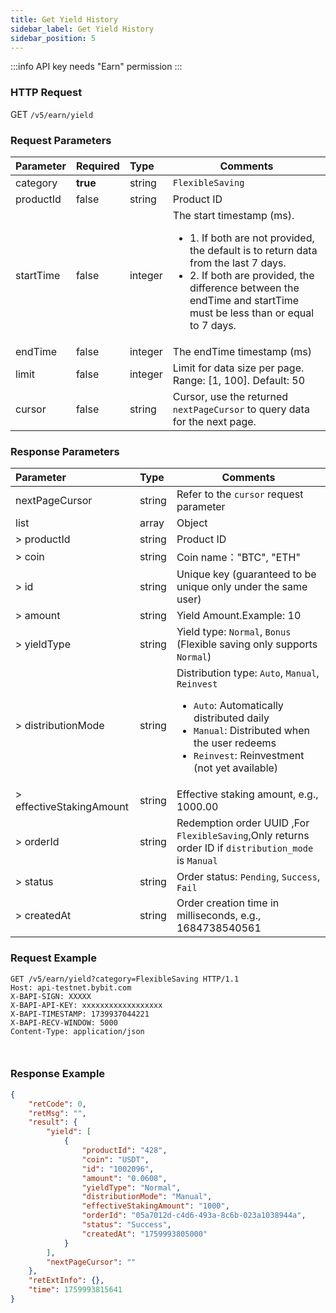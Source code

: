 ```yaml
---
title: Get Yield History
sidebar_label: Get Yield History
sidebar_position: 5
---
```

:::info
API key needs "Earn" permission
:::

### HTTP Request
GET `/v5/earn/yield`

### Request Parameters
| Parameter | Required | Type | Comments|
|:----- |:-------|:-----|------ |
|category|**true**|string|`FlexibleSaving`|
| productId   | false    | string    | Product ID                                                                                                                      |
| startTime   | false    | integer  | The start timestamp (ms).<ul><li> 1. If both are not provided, the default is to return data from the last 7 days.</li><li>2. If both are provided, the difference between the endTime and startTime must be less than or equal to 7 days. </li></ul>                                                                                           |
| endTime     | false    | integer  | The endTime timestamp (ms)                                                                                                              |
| limit       | false    | integer  | Limit for data size per page. Range: [1, 100]. Default: 50                                                                            |
| cursor      | false    | string  | Cursor, use the returned `nextPageCursor` to query data for the next page.                                                       |


### Response Parameters
| Parameter | Type | Comments|
|:----- |:-----|----- |
|nextPageCursor |string |Refer to the `cursor` request parameter |
| list                    | array  | Object                                                                                                     |
| > productId             | string  | Product ID                                                                                                 |
| > coin                  | string | Coin name："BTC", "ETH"                                                                                               |
| > id                    | string | Unique key (guaranteed to be unique only under the same user)                                              |
| > amount                | string | Yield Amount.Example: 10                                                                                                |
| > yieldType             | string | Yield type: `Normal`, `Bonus` (Flexible saving only supports `Normal`)                                     |
| > distributionMode      | string | Distribution type: `Auto`, `Manual`, `Reinvest`<ul><li>`Auto`: Automatically distributed daily </li><li>`Manual`: Distributed when the user redeems </li><li>`Reinvest`: Reinvestment (not yet available)</li> </ul>                                                          |
| > effectiveStakingAmount| string | Effective staking amount, e.g., 1000.00                                                                    |
| > orderId               | string | Redemption order UUID ,For `FlexibleSaving`,Only returns order ID if `distribution_mode` is `Manual`                                                                                      |
| > status                | string | Order status: `Pending`, `Success`, `Fail`                                                                 |
| > createdAt             | string | Order creation time in milliseconds, e.g., 1684738540561                                                   |

### Request Example

<Tabs groupId="programming-languages">
<TabItem value="http" label="HTTP">

```http
GET /v5/earn/yield?category=FlexibleSaving HTTP/1.1
Host: api-testnet.bybit.com
X-BAPI-SIGN: XXXXX
X-BAPI-API-KEY: xxxxxxxxxxxxxxxxxx
X-BAPI-TIMESTAMP: 1739937044221
X-BAPI-RECV-WINDOW: 5000
Content-Type: application/json
```

</TabItem>
<TabItem value="python" label="Python">

```python

```

</TabItem>

<TabItem value="Node" label="Node.js">

```n4js

```

</TabItem>
</Tabs>

### Response Example

```json
{
    "retCode": 0,
    "retMsg": "",
    "result": {
        "yield": [
            {
                "productId": "428",
                "coin": "USDT",
                "id": "1002096",
                "amount": "0.0608",
                "yieldType": "Normal",
                "distributionMode": "Manual",
                "effectiveStakingAmount": "1000",
                "orderId": "05a7012d-c4d6-493a-8c6b-023a1038944a",
                "status": "Success",
                "createdAt": "1759993805000"
            }
        ],
        "nextPageCursor": ""
    },
    "retExtInfo": {},
    "time": 1759993815641
}
```
